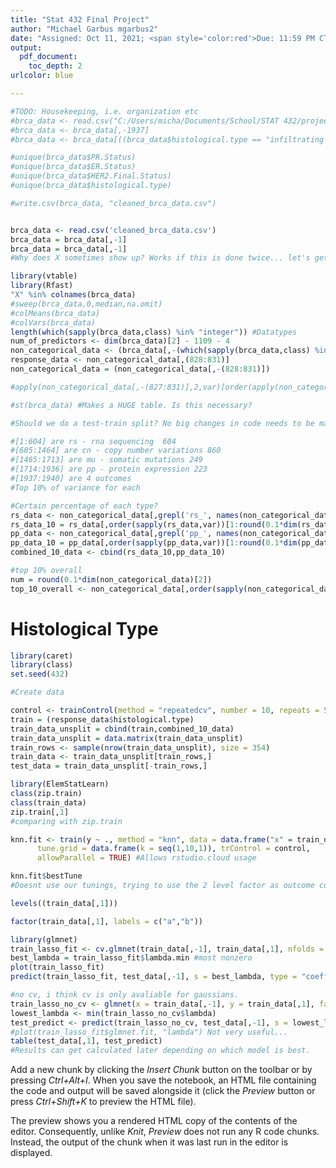 ```yaml
---
title: "Stat 432 Final Project"
author: "Michael Garbus mgarbus2"
date: "Assigned: Oct 11, 2021; <span style='color:red'>Due: 11:59 PM CT, Oct 19, 2021</span>"
output:
  pdf_document:
    toc_depth: 2
urlcolor: blue

---
```

\newpage


```r
#TODO: Housekeeping, i.e. organization etc
#brca_data <- read.csv("C:/Users/micha/Documents/School/STAT 432/project/brca_data_w_subtypes.csv")
#brca_data <- brca_data[,-1937]
#brca_data <- brca_data[((brca_data$histological.type == "infiltrating lobular carcinoma") | (brca_data$histological.type == "infiltrating ductal carcinoma")) & ((brca_data$HER2.Final.Status == "Positive") | (brca_data$HER2.Final.Status == "Negative")) & ((brca_data$ER.Status == "Positive") | (brca_data$ER.Status == "Negative")) & ((brca_data$PR.Status == "Positive") | (brca_data$PR.Status == "Negative")),]

#unique(brca_data$PR.Status)
#unique(brca_data$ER.Status)
#unique(brca_data$HER2.Final.Status)
#unique(brca_data$histological.type)

#write.csv(brca_data, "cleaned_brca_data.csv")


brca_data <- read.csv('cleaned_brca_data.csv')
brca_data = brca_data[,-1]
brca_data = brca_data[,-1]
#Why does X sometimes show up? Works if this is done twice... let's get rid of it earlier.
```


```r
library(vtable)
library(Rfast)
"X" %in% colnames(brca_data)
#sweep(brca_data,0,median,na.omit)
#colMeans(brca_data)
#colVars(brca_data)
length(which(sapply(brca_data,class) %in% "integer")) #Datatypes
num_of_predictors <- dim(brca_data)[2] - 1109 - 4
non_categorical_data <- (brca_data[,-(which(sapply(brca_data,class) %in% "integer"))])
response_data <- non_categorical_data[,(828:831)]
non_categorical_data = (non_categorical_data[,-(828:831)])

#apply(non_categorical_data[,-(827:831)],2,var)[order(apply(non_categorical_data[,-(827:831)],2,var))]

#st(brca_data) #Makes a HUGE table. Is this necessary?

#Should we do a test-train split? No big changes in code needs to be made if so.

#[1:604] are rs - rna sequencing  604
#[605:1464] are cn - copy number variations 860
#[1465:1713] are mu - somatic mutations 249
#[1714:1936] are pp - protein expression 223 
#[1937:1940] are 4 outcomes
#Top 10% of variance for each 

#Certain percentage of each type? 
rs_data <- non_categorical_data[,grepl('rs_', names(non_categorical_data))]
rs_data_10 = rs_data[,order(sapply(rs_data,var))[1:round(0.1*dim(rs_data)[2])]]
pp_data <- non_categorical_data[,grepl('pp_', names(non_categorical_data))]
pp_data_10 = pp_data[,order(sapply(pp_data,var))[1:round(0.1*dim(pp_data)[2])]]
combined_10_data <- cbind(rs_data_10,pp_data_10)

#top 10% overall
num = round(0.1*dim(non_categorical_data)[2])
top_10_overall <- non_categorical_data[,order(sapply(non_categorical_data,var))[1:num]]

```

# Histological Type

```r
library(caret)
library(class)
set.seed(432)

#Create data

control <- trainControl(method = "repeatedcv", number = 10, repeats = 5) #might take a while
train = (response_data$histological.type)
train_data_unsplit = cbind(train,combined_10_data)
train_data_unsplit = data.matrix(train_data_unsplit)
train_rows <- sample(nrow(train_data_unsplit), size = 354)
train_data <- train_data_unsplit[train_rows,]
test_data = train_data_unsplit[-train_rows,]

```

```r
library(ElemStatLearn)
class(zip.train)
class(train_data)
zip.train[,1]
#comparing with zip.train

knn.fit <- train(y ~ ., method = "knn", data = data.frame("x" = train_data[,-1], "y" = as.factor(train_data[,1])),
      tune.grid = data.frame(k = seq(1,10,1)), trControl = control,
      allowParallel = TRUE) #Allows rstudio.cloud usage

knn.fit$bestTune
#Doesnt use our tunings, trying to use the 2 level factor as outcome column but creates errors too! Very frustrating.

levels((train_data[,1]))

factor(train_data[,1], labels = c("a","b"))

```

```r
library(glmnet)
train_lasso_fit <- cv.glmnet(train_data[,-1], train_data[,1], nfolds = 10, alpha = 1, type.measure = "class") #Using split with lasso/ridge
best_lambda = train_lasso_fit$lambda.min #most nonzero
plot(train_lasso_fit)
predict(train_lasso_fit, test_data[,-1], s = best_lambda, type = "coefficients")

#no cv, i think cv is only avaliable for gaussians. 
train_lasso_no_cv <- glmnet(x = train_data[,-1], y = train_data[,1], family = "binomial")
lowest_lambda <- min(train_lasso_no_cv$lambda)
test_predict <- predict(train_lasso_no_cv, test_data[,-1], s = lowest_lambda, type = "class")
#plot(train_lasso_fit$glmnet.fit, "lambda") Not very useful...
table(test_data[,1], test_predict)
#Results can get calculated later depending on which model is best.
```


Add a new chunk by clicking the *Insert Chunk* button on the toolbar or by pressing *Ctrl+Alt+I*.
When you save the notebook, an HTML file containing the code and output will be saved alongside it (click the *Preview* button or press *Ctrl+Shift+K* to preview the HTML file).

The preview shows you a rendered HTML copy of the contents of the editor. Consequently, unlike *Knit*, *Preview* does not run any R code chunks. Instead, the output of the chunk when it was last run in the editor is displayed.
